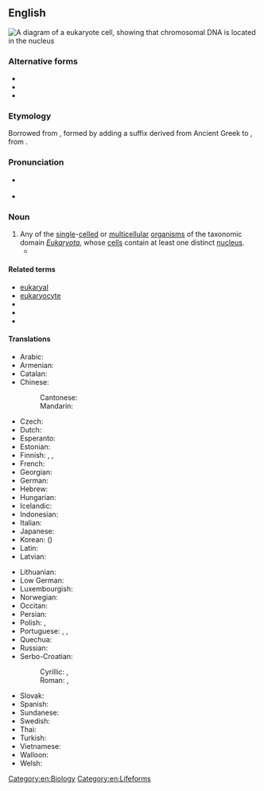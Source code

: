 ==English==
[[File:Eukaryote DNA-en.svg|right|thumb|A diagram of a eukaryote cell, showing that chromosomal DNA is located in the nucleus]]
{{wikipedia}}
{{wikiversity lecture}}

===Alternative forms===
* {{l|en|eucaryot}}
* {{l|en|eucaryote}}
* {{l|en|eukaryot}}

===Etymology===
Borrowed from {{bor|en|fr|eucaryote}}, formed by adding a suffix derived from Ancient Greek {{m|grc|-ώτης}} to {{der|en|en|eukaryon}}, from {{af|en|eu-|karyon}}.

===Pronunciation===
* {{a|UK}} {{IPA|en|/juˈkæɹi.əʊt/|/juˈkæɹi.ɒt/}}
* {{hyphenation|en|eu|kary|ote}}

===Noun===
{{head|en|noun|plural|eukaryotes|or|eukarya}}

# Any of the [[single]]-[[celled]] or [[multicellular]] [[organism]]s of the taxonomic domain ''[[Eukaryota]]'', whose [[cell]]s contain at least one distinct [[nucleus]].
#* {{quote-journal|en|title=The concept of a bacterium|work=Archiv für Mikrobiologie|month=March|year=1962|volume=42|issue=1|page=17|passage=It is now clear that among organisms there are two different organizational patterns of cells, which Chatton (1937) called, with singuar prescience, the '''eucaryotic''' and proearyotic type.|author=Roger Stanier}}

====Related terms====
* [[eukaryal]]
* [[eukaryocyte]]
* {{l|en|eukaryon}}
* {{l|en|eukaryotic}}
* {{l|en|prokaryote}}

====Translations====
{{trans-top|any of the single-celled or multicellular organisms whose cells contain at least one distinct nucleus}}
* Arabic: {{t|ar|حقيقيات النوى}}
* Armenian: {{t+|hy|էուկարիոտ|sc=Armn}}
* Catalan: {{t+|ca|eucariota|m}}
* Chinese:
*: Cantonese: {{t|yue|真核生物|tr=zan1 hat6 sang1 mat6|sc=Hani}}
*: Mandarin: {{t+|cmn|真核生物|tr=zhēnhé shēngwù|sc=Hani}}
* Czech: {{t|cs|eukaryota}}
* Dutch: {{t+|nl|eukaryoten|p}}
* Esperanto: {{t|eo|eŭkariotoj|p}}
* Estonian: {{t+|et|eukarüoot|p}}
* Finnish: {{t+|fi|aitotumainen}}, {{t|fi|aitotumallinen}}, {{t+|fi|eukaryootti}}
* French: {{t+|fr|eucaryote}}
* Georgian: {{t|ka|ეუკარიოტი|sc=Geor}}
* German: {{t|de|Eukaryote}}
* Hebrew: {{t+|he|אֵיקָרְיוֹט|tr=eykaryót}}
* Hungarian: {{t|hu|eukarióta}}
* Icelandic: {{t|is|heilkjörnungur|m}}
* Indonesian: {{t|id|eukaryota}}
* Italian: {{t|it|eucariota|m}}
* Japanese: {{t+|ja|真核生物|tr=しんかくせいぶつ, shinkaku seibutsu|sc=Jpan}}
* Korean: {{t|ko|진핵생물}} ({{t|ko|眞核生物}})
* Latin: {{t|la|eukaryota|f}}
* Latvian: {{t|lv|eikariots}}
{{trans-mid}}
* Lithuanian: {{t|lt|eukariotas|m}}
* Low German: {{t|nds|eukaryota}}
* Luxembourgish: {{t|lb|eukaryoten|p}}
* Norwegian: {{t|no|eukaryoter}}
* Occitan: {{t|oc|eukarya|f}}
* Persian: {{t|fa|هوهسته|tr=huhaste}}
* Polish: {{t|pl|jądrowiec|m}}, {{t+|pl|eukariont|m}}
* Portuguese: {{t|pt|eucariota|m}}, {{t|pt|eucarioto|m}}, {{t+|pt|eucarionte|m}}
* Quechua: {{t|qu|kawsaykuq hukiyuq}}
* Russian: {{t|ru|эукарио́та|f}}
* Serbo-Croatian:
*: Cyrillic: {{t|sh|еукариоте|sc=Cyrl}}, {{t|sh|еукариот|sc=Cyrl}}
*: Roman: {{t|sh|eukariote}}, {{t|sh|eukarìōt|m}}
* Slovak: {{t|sk|evkariont}}
* Spanish: {{t+|es|eucarionte|f}}
* Sundanese: {{t|su|eukariot}}
* Swedish: {{t+|sv|eukaryot|c}}
* Thai: {{t|th|ยูแคริโอต|tr=yu-kraeyòht}}
* Turkish: {{t+|tr|ökaryot}}
* Vietnamese: {{t|vi|sinh vật nhân chuẩn}}
* Walloon: {{t|wa|eucariote}}
* Welsh: {{t|cy|ewcaryot}}
{{trans-bottom}}

[[Category:en:Biology]]
[[Category:en:Lifeforms]]